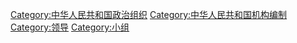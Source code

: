 {{Catmore}}

[[Category:中华人民共和国政治组织|Category:中华人民共和国政治组织]]
[[Category:中华人民共和国机构编制|Category:中华人民共和国机构编制]]
[[Category:领导|Category:领导]]
[[Category:小组|Category:小组]]